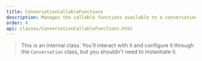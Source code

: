 ```yaml
---
title: ConversationCallableFunctions
description: Manages the callable functions available to a conversation.
order: 4
api: classes/ConversationCallableFunctions.html
---
```


> This is an internal class. You'll interact with it and configure it through the `Conversation` class, but you shouldn't need to instantiate it.

<UnderConstruction path="classes/ConversationCallableFunctions.html" />
